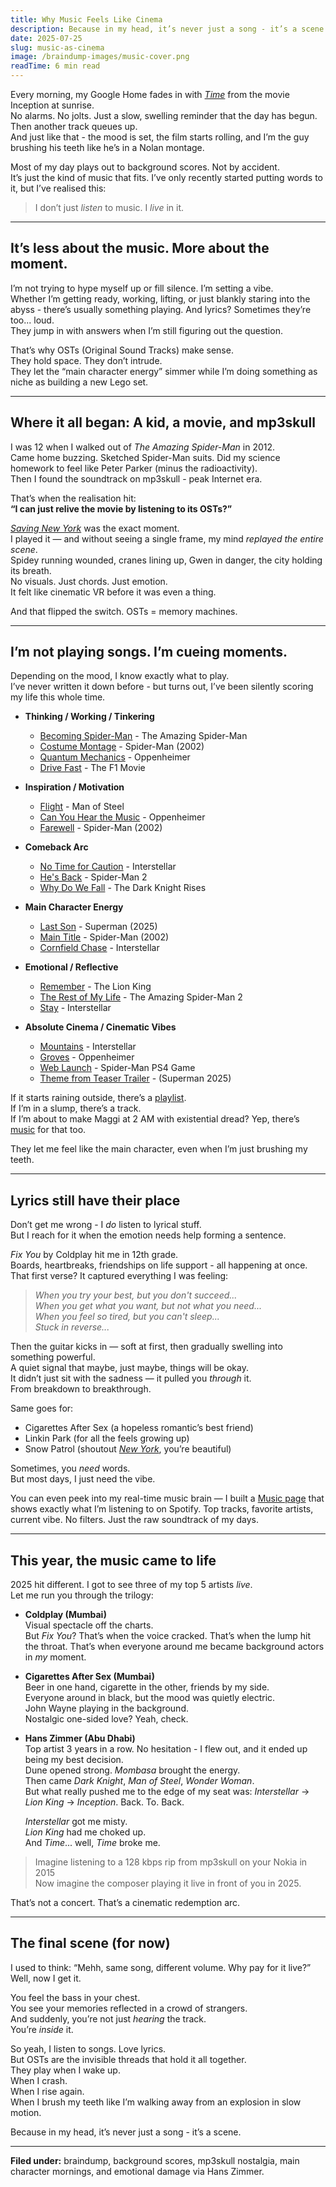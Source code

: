 ```yaml
---
title: Why Music Feels Like Cinema
description: Because in my head, it’s never just a song - it’s a scene.
date: 2025-07-25
slug: music-as-cinema
image: /braindump-images/music-cover.png
readTime: 6 min read
---
```


Every morning, my Google Home fades in with _[Time](https://youtu.be/c56t7upa8Bk?si=g05y7jJW3tK-t1Pr)_ from the movie Inception at sunrise.  
No alarms. No jolts. Just a slow, swelling reminder that the day has begun.  
Then another track queues up.  
And just like that - the mood is set, the film starts rolling, and I’m the guy brushing his teeth like he’s in a Nolan montage.

Most of my day plays out to background scores. Not by accident.  
It’s just the kind of music that fits. I’ve only recently started putting words to it, but I’ve realised this:

> I don’t just _listen_ to music. I _live_ in it.

---

## It’s less about the music. More about the moment.

I’m not trying to hype myself up or fill silence. I’m setting a vibe.  
Whether I’m getting ready, working, lifting, or just blankly staring into the abyss - there’s usually something playing. And lyrics? Sometimes they’re too... loud.  
They jump in with answers when I’m still figuring out the question.

That’s why OSTs (Original Sound Tracks) make sense.  
They hold space. They don’t intrude.  
They let the “main character energy” simmer while I’m doing something as niche as building a new Lego set.

---

## Where it all began: A kid, a movie, and mp3skull

I was 12 when I walked out of _The Amazing Spider-Man_ in 2012.  
Came home buzzing. Sketched Spider-Man suits. Did my science homework to feel like Peter Parker (minus the radioactivity).  
Then I found the soundtrack on mp3skull - peak Internet era.

That’s when the realisation hit:  
**“I can just relive the movie by listening to its OSTs?”**

_[Saving New York](https://youtu.be/aEzVtVHMfrM?si=G2rVCQdvkPAFtwnr)_ was the exact moment.  
I played it — and without seeing a single frame, my mind _replayed the entire scene_.  
Spidey running wounded, cranes lining up, Gwen in danger, the city holding its breath.  
No visuals. Just chords. Just emotion.  
It felt like cinematic VR before it was even a thing.

And that flipped the switch. OSTs = memory machines.

---

## I’m not playing songs. I’m cueing moments.

Depending on the mood, I know exactly what to play.  
I’ve never written it down before - but turns out, I’ve been silently scoring my life this whole time.

- **Thinking / Working / Tinkering**
  - [Becoming Spider-Man](https://youtu.be/gQ0NTeztcn8?si=kkMVgK8JL0d0TAZG) - The Amazing Spider-Man
  - [Costume Montage](https://youtu.be/uGKE87IvDUw?si=UHjgE9jDedBxce0A) - Spider-Man (2002)
  - [Quantum Mechanics](https://youtu.be/8TLR-TTXDY8?si=It2cgBZDhQ834wLK) - Oppenheimer
  - [Drive Fast](https://youtu.be/JafwCauObiY?si=guPYTJH2IJmV3aFk) - The F1 Movie

- **Inspiration / Motivation**
  - [Flight](https://youtu.be/w4OdIOGBW2Q?si=zfn2q1Q4paHgtGvX) - Man of Steel
  - [Can You Hear the Music](https://youtu.be/4JZ-o3iAJv4?si=PRPG37GZvLqDhthl) - Oppenheimer
  - [Farewell](https://youtu.be/mvqEk8XFqPw?si=vPoOJSWpcEKNil6y) - Spider-Man (2002)

- **Comeback Arc**
  - [No Time for Caution](https://youtu.be/m3zvVGJrTP8?si=Ryqf8AFCyhjiDUhD) - Interstellar
  - [He's Back](https://youtu.be/CeP5ptIn9aE?si=LmCm5vDlHpXyui3F) - Spider-Man 2
  - [Why Do We Fall](https://youtu.be/Fs7FIJHLD48?si=m_aDPQYJ4vVXqLkn) - The Dark Knight Rises

- **Main Character Energy**
  - [Last Son](https://youtu.be/QkeLGnAr36A?si=bNxdmLuuQ7Tgu1LH) - Superman (2025)
  - [Main Title](https://youtu.be/tbhdL8VLhwI?si=vcTl_bdilKqIeoS7) - Spider-Man (2002)
  - [Cornfield Chase](https://youtu.be/JuSsvM8B4Jc?si=u-2MqSItCxIFSnmC) - Interstellar

- **Emotional / Reflective**
  - [Remember](https://youtu.be/RakhywpkY-k?si=svmEntvaNAojRVI5) - The Lion King
  - [The Rest of My Life](https://youtu.be/GdEoP7swYdU?si=8HfPZqg4gmVVlmbX) - The Amazing Spider-Man 2
  - [Stay](https://youtu.be/2Osjrf-PBs4?si=akEBqe4Utrmnes5-) - Interstellar

- **Absolute Cinema / Cinematic Vibes**
  - [Mountains](https://youtu.be/o_Ay_iDRAbc?si=6csDzIoZ47m7Kdnw) - Interstellar
  - [Groves](https://youtu.be/YqfbDisiAQo?si=P9Gz3E35Y3sogYz5) - Oppenheimer
  - [Web Launch](https://youtu.be/m9mrxvkPkKI?si=_S5V32a_g10RHyk5) - Spider-Man PS4 Game
  - [Theme from Teaser Trailer](https://youtu.be/z8t3EesiazQ?si=0Nw9r_-hjs03F0Ye) - (Superman 2025)

If it starts raining outside, there’s a [playlist](https://open.spotify.com/playlist/2BcApi7Id6O5utP97byEgg?si=54b98719977e4271).  
If I’m in a slump, there’s a track.  
If I’m about to make Maggi at 2 AM with existential dread? Yep, there’s [music](https://open.spotify.com/playlist/48uiQgGo1qaRxe8y8ajTnC?si=e0ae5f1af0f04cec) for that too.

They let me feel like the main character, even when I’m just brushing my teeth.

---

## Lyrics still have their place

Don’t get me wrong - I _do_ listen to lyrical stuff.  
But I reach for it when the emotion needs help forming a sentence.

_Fix You_ by Coldplay hit me in 12th grade.  
Boards, heartbreaks, friendships on life support - all happening at once.  
That first verse? It captured everything I was feeling:

> _When you try your best, but you don't succeed..._  
> _When you get what you want, but not what you need..._  
> _When you feel so tired, but you can't sleep..._  
> _Stuck in reverse..._

Then the guitar kicks in — soft at first, then gradually swelling into something powerful.  
A quiet signal that maybe, just maybe, things will be okay.  
It didn’t just sit with the sadness — it pulled you _through_ it.  
From breakdown to breakthrough.

Same goes for:

- Cigarettes After Sex (a hopeless romantic’s best friend)
- Linkin Park (for all the feels growing up)
- Snow Patrol (shoutout _[New York](https://youtu.be/mIlNguMTPXI?si=K8p1bNTE3zCHBLPJ)_, you’re beautiful)

Sometimes, you _need_ words.  
But most days, I just need the vibe.

You can even peek into my real-time music brain — I built a [Music page](/music) that shows exactly what I’m listening to on Spotify. Top tracks, favorite artists, current vibe. No filters. Just the raw soundtrack of my days.

---

## This year, the music came to life

2025 hit different. I got to see three of my top 5 artists _live_.  
Let me run you through the trilogy:

- **Coldplay (Mumbai)**  
  Visual spectacle off the charts.  
  But _Fix You_? That’s when the voice cracked. That’s when the lump hit the throat. That’s when everyone around me became background actors in _my_ moment.

- **Cigarettes After Sex (Mumbai)**  
  Beer in one hand, cigarette in the other, friends by my side.  
  Everyone around in black, but the mood was quietly electric.  
  John Wayne playing in the background.  
  Nostalgic one-sided love? Yeah, check.

- **Hans Zimmer (Abu Dhabi)**  
  Top artist 3 years in a row. No hesitation - I flew out, and it ended up being my best decision.  
  Dune opened strong. _Mombasa_ brought the energy.  
  Then came _Dark Knight_, _Man of Steel_, _Wonder Woman_.  
  But what really pushed me to the edge of my seat was: _Interstellar_ → _Lion King_ → _Inception_. Back. To. Back.

  _Interstellar_ got me misty.  
  _Lion King_ had me choked up.  
  And _Time_... well, _Time_ broke me.

> Imagine listening to a 128 kbps rip from mp3skull on your Nokia in 2015  
> Now imagine the composer playing it live in front of you in 2025.

That’s not a concert. That’s a cinematic redemption arc.

---

## The final scene (for now)

I used to think: “Mehh, same song, different volume. Why pay for it live?”  
Well, now I get it.

You feel the bass in your chest.  
You see your memories reflected in a crowd of strangers.  
And suddenly, you’re not just _hearing_ the track.  
You’re _inside_ it.

So yeah, I listen to songs. Love lyrics.  
But OSTs are the invisible threads that hold it all together.  
They play when I wake up.  
When I crash.  
When I rise again.  
When I brush my teeth like I’m walking away from an explosion in slow motion.

Because in my head, it’s never just a song - it’s a scene.

---

**Filed under:** braindump, background scores, mp3skull nostalgia, main character mornings, and emotional damage via Hans Zimmer.
